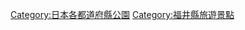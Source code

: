 {{Template:Category:都道府縣|公園}}
{{Commonscat|Parks in Fukui prefecture}}
[[Category:日本各都道府縣公園|Category:日本各都道府縣公園]]

[[Category:福井縣旅遊景點|Category:福井縣旅遊景點]]